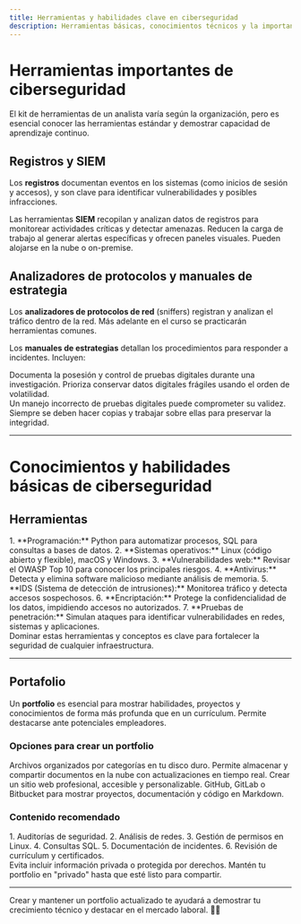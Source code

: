 ```yaml
---
title: Herramientas y habilidades clave en ciberseguridad
description: Herramientas básicas, conocimientos técnicos y la importancia de crear un portfolio en ciberseguridad.
---
```



# Herramientas importantes de ciberseguridad

El kit de herramientas de un analista varía según la organización, pero es esencial conocer las herramientas estándar y demostrar capacidad de aprendizaje continuo.

## Registros y SIEM

Los **registros** documentan eventos en los sistemas (como inicios de sesión y accesos), y son clave para identificar vulnerabilidades y posibles infracciones.

Las herramientas **SIEM** recopilan y analizan datos de registros para monitorear actividades críticas y detectar amenazas. Reducen la carga de trabajo al generar alertas específicas y ofrecen paneles visuales. Pueden alojarse en la nube o on-premise.

## Analizadores de protocolos y manuales de estrategia

Los **analizadores de protocolos de red** (sniffers) registran y analizan el tráfico dentro de la red. Más adelante en el curso se practicarán herramientas comunes.

Los **manuales de estrategias** detallan los procedimientos para responder a incidentes. Incluyen:

<CardGrid>
  <Card title="Libro de jugadas de cadena de custodia" icon="clipboard-list">
    Documenta la posesión y control de pruebas digitales durante una investigación.
  </Card>
  <Card title="Manual de preservación de evidencias" icon="shield-check">
    Prioriza conservar datos digitales frágiles usando el orden de volatilidad.
  </Card>
</CardGrid>

<Aside type="caution">
Un manejo incorrecto de pruebas digitales puede comprometer su validez. Siempre se deben hacer copias y trabajar sobre ellas para preservar la integridad.
</Aside>

---

# Conocimientos y habilidades básicas de ciberseguridad

## Herramientas

<Steps>
1. **Programación:** Python para automatizar procesos, SQL para consultas a bases de datos.
2. **Sistemas operativos:** Linux (código abierto y flexible), macOS y Windows.
3. **Vulnerabilidades web:** Revisar el OWASP Top 10 para conocer los principales riesgos.
4. **Antivirus:** Detecta y elimina software malicioso mediante análisis de memoria.
5. **IDS (Sistema de detección de intrusiones):** Monitorea tráfico y detecta accesos sospechosos.
6. **Encriptación:** Protege la confidencialidad de los datos, impidiendo accesos no autorizados.
7. **Pruebas de penetración:** Simulan ataques para identificar vulnerabilidades en redes, sistemas y aplicaciones.
</Steps>

<Aside type="tip">
Dominar estas herramientas y conceptos es clave para fortalecer la seguridad de cualquier infraestructura.
</Aside>

---

## Portafolio

Un **portfolio** es esencial para mostrar habilidades, proyectos y conocimientos de forma más profunda que en un currículum. Permite destacarse ante potenciales empleadores.

### Opciones para crear un portfolio

<CardGrid>
  <Card title="Carpeta local" icon="folder">
    Archivos organizados por categorías en tu disco duro.
  </Card>
  <Card title="Google Drive o Dropbox" icon="cloud">
    Permite almacenar y compartir documentos en la nube con actualizaciones en tiempo real.
  </Card>
  <Card title="Google Sites" icon="globe">
    Crear un sitio web profesional, accesible y personalizable.
  </Card>
  <Card title="Repositorio Git" icon="github">
    GitHub, GitLab o Bitbucket para mostrar proyectos, documentación y código en Markdown.
  </Card>
</CardGrid>

### Contenido recomendado

<Steps>
1. Auditorías de seguridad.
2. Análisis de redes.
3. Gestión de permisos en Linux.
4. Consultas SQL.
5. Documentación de incidentes.
6. Revisión de currículum y certificados.
</Steps>

<Aside type="caution">
Evita incluir información privada o protegida por derechos. Mantén tu portfolio en "privado" hasta que esté listo para compartir.
</Aside>

---

<Aside type="tip">
Crear y mantener un portfolio actualizado te ayudará a demostrar tu crecimiento técnico y destacar en el mercado laboral. 🚀🔐
</Aside>

